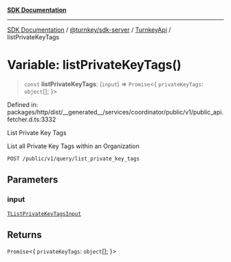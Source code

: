 [**SDK Documentation**](../../../../../README.mdx)

***

[SDK Documentation](../../../../../packages.mdx) / [@turnkey/sdk-server](../../../README.mdx) / [TurnkeyApi](../README.mdx) / listPrivateKeyTags

# Variable: listPrivateKeyTags()

> `const` **listPrivateKeyTags**: (`input`) => `Promise`\<\{ `privateKeyTags`: `object`[]; \}\>

Defined in: packages/http/dist/\_\_generated\_\_/services/coordinator/public/v1/public\_api.fetcher.d.ts:3332

List Private Key Tags

List all Private Key Tags within an Organization

`POST /public/v1/query/list_private_key_tags`

## Parameters

### input

[`TListPrivateKeyTagsInput`](../type-aliases/TListPrivateKeyTagsInput.mdx)

## Returns

`Promise`\<\{ `privateKeyTags`: `object`[]; \}\>
